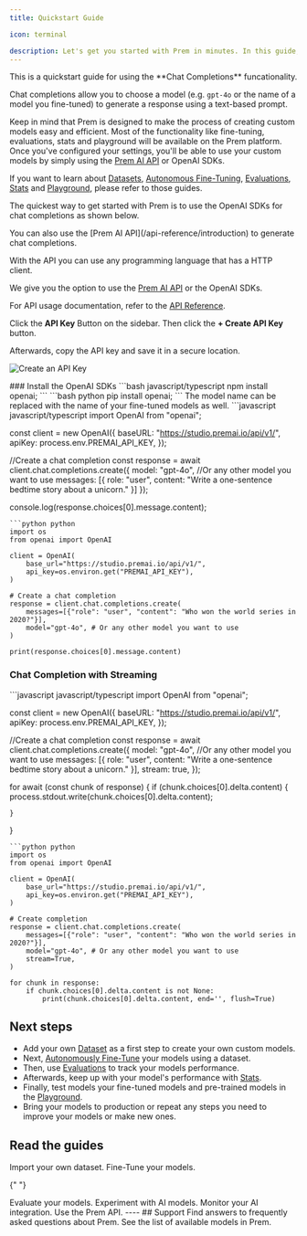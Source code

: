 ```yaml
---
title: Quickstart Guide

icon: terminal

description: Let's get you started with Prem in minutes. In this guide, we'll show you how to use the **Chat Completions** funcationality. 
---
```

<Note>
This is a quickstart guide for using the **Chat Completions** funcationality. 

Chat completions allow you to choose a model (e.g. `gpt-4o` or the name of a model you fine-tuned) to generate a response using a text-based prompt.

Keep in mind that Prem is designed to make the process of creating custom models easy and efficient. Most of the functionality like fine-tuning, evaluations, stats and playground will be available on the Prem platform. Once you've configured your settings, you'll be able to use your custom models by simply using the [Prem AI API](/api-reference/introduction) or OpenAI SDKs.

If you want to learn about [Datasets](/datasets/overview), [Autonomous Fine-Tuning](/finetuning/overview), [Evaluations](/evaluations/overview), [Stats](/stats/overview) and [Playground](/playground/overview), please refer to those guides.
</Note>


The quickest way to get started with Prem is to use the OpenAI SDKs for chat completions as shown below.

<Note>
You can also use the [Prem AI API](/api-reference/introduction) to generate chat completions. 

With the API you can use any programming language that has a HTTP client.

We give you the option to use the [Prem AI API](/api-reference/introduction) or the OpenAI SDKs.
 
For API usage documentation, refer to the [API Reference](/api-reference/introduction).
</Note>

<Steps>
<Step title="Create an API Key 🔑">

Click the **API Key** Button on the sidebar. Then click the **+ Create API Key** button. 

Afterwards, copy the API key and save it in a secure location.

<img
  src="https://static.premai.io/prem-saas-docs/get-started/quickstart-guide/create-api-key.gif"
  alt="Create an API Key"
/>



</Step>

<Step title="Install the OpenAI SDKs">
### Install the OpenAI SDKs
<CodeGroup>
```bash javascript/typescript
npm install openai;
```
```bash python
pip install openai;
```
</CodeGroup>
</Step>

<Step title="Perform a Chat Completion">
<Note>
The model name can be replaced with the name of your fine-tuned models as well.
</Note>                      
<CodeGroup>
```javascript javascript/typescript
import OpenAI from "openai";

const client = new OpenAI({
    baseURL: "https://studio.premai.io/api/v1/",
    apiKey: process.env.PREMAI_API_KEY,
});

//Create a chat completion
const response = await client.chat.completions.create({
    model: "gpt-4o", //Or any other model you want to use
    messages: [{ role: "user", content: "Write a one-sentence bedtime story about a unicorn." }]
});

console.log(response.choices[0].message.content);
```
```python python
import os
from openai import OpenAI

client = OpenAI(
    base_url="https://studio.premai.io/api/v1/",
    api_key=os.environ.get("PREMAI_API_KEY"),
)

# Create a chat completion
response = client.chat.completions.create(
    messages=[{"role": "user", "content": "Who won the world series in 2020?"}],
    model="gpt-4o", # Or any other model you want to use
)

print(response.choices[0].message.content)
```
</CodeGroup>

### Chat Completion with Streaming
<CodeGroup>
```javascript javascript/typescript
import OpenAI from "openai";

const client = new OpenAI({
    baseURL: "https://studio.premai.io/api/v1/",
    apiKey: process.env.PREMAI_API_KEY,
});

//Create a chat completion
const response = await client.chat.completions.create({
    model: "gpt-4o", //Or any other model you want to use
    messages: [{ role: "user", content: "Write a one-sentence bedtime story about a unicorn." }],
    stream: true,
});

for await (const chunk of response) {
    if (chunk.choices[0].delta.content) {
        process.stdout.write(chunk.choices[0].delta.content);
        
    }
}
```
```python python
import os
from openai import OpenAI

client = OpenAI(
    base_url="https://studio.premai.io/api/v1/",
    api_key=os.environ.get("PREMAI_API_KEY"),
)

# Create completion
response = client.chat.completions.create(
    messages=[{"role": "user", "content": "Who won the world series in 2020?"}],
    model="gpt-4o", # Or any other model you want to use
    stream=True,
)

for chunk in response:
    if chunk.choices[0].delta.content is not None:
        print(chunk.choices[0].delta.content, end='', flush=True)
```
</CodeGroup>
</Step>
</Steps>



## Next steps

- Add your own [Dataset](/datasets/overview) as a first step to create your own custom models.
- Next, [Autonomously Fine-Tune](/finetuning/overview) your models using a dataset.
- Then, use [Evaluations](/evaluations/overview) to track your models performance.
- Afterwards, keep up with your model's performance with [Stats](/stats/overview).
- Finally, test models your fine-tuned models and pre-trained models in the [Playground](/playground/overview).
- Bring your models to production or repeat any steps you need to improve your models or make new ones.

## Read the guides

<CardGroup cols={3}>
<Card title="Datasets" icon="database" href="/datasets/overview">
  Import your own dataset.
</Card>


<Card title="Autonomous Fine-Tuning" icon="robot" href="/finetuning/overview">
    Fine-Tune your models.
</Card>

{" "}

<Card title="Evaluations" icon="heart-pulse" href="/evaluations/overview">
    Evaluate your models.
</Card>

</CardGroup>

<CardGroup cols={3}>
  <Card title="Playground" icon="play" href="/playground/overview">
    Experiment with AI models.
  </Card>
  <Card title="Stats" icon="chart-line" href="/stats/overview">
    Monitor your AI integration.
  </Card>
  <Card title="API" icon="code" href="/api-reference/introduction">
    Use the Prem API.
  </Card>
</CardGroup>
----
## Support
<CardGroup cols={2}>
  <Card title="FAQ" icon="question" href="/resources/faq">
    Find answers to frequently asked questions about Prem.
  </Card>
  <Card title="Available Models" icon="plus" href="/resources/available-models">
  See the list of available models in Prem.
  </Card>
</CardGroup>

